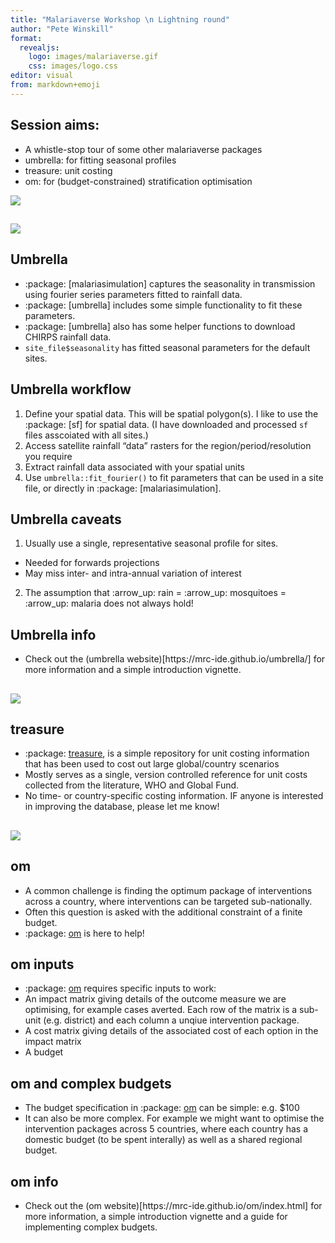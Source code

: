 ```yaml
---
title: "Malariaverse Workshop \n Lightning round"
author: "Pete Winskill"
format:
  revealjs:
    logo: images/malariaverse.gif
    css: images/logo.css
editor: visual
from: markdown+emoji
---
```


## Session aims:

-   A whistle-stop tour of some other malariaverse packages
-   umbrella: for fitting seasonal profiles
-   treasure: unit costing
-   om: for (budget-constrained) stratification optimisation

![](images/Guinea-Pig-bald.jpg){fig-align="center"}

##

![](images/umbrella.png){fig-align="center"}

## Umbrella

-   :package: \[malariasimulation\] captures the seasonality in transmission using fourier series parameters fitted to rainfall data.
-   :package: \[umbrella\] includes some simple functionality to fit these parameters.
-   :package: \[umbrella\] also has some helper functions to download CHIRPS rainfall data.
-   `site_file$seasonality` has fitted seasonal parameters for the default sites.

## Umbrella workflow

1.  Define your spatial data. This will be spatial polygon(s). I like to use the :package: \[sf\] for spatial data. (I have downloaded and processed `sf` files asscoiated with all sites.)
2.  Access satellite rainfall "data" rasters for the region/period/resolution you require
3.  Extract rainfall data associated with your spatial units
4.  Use `umbrella::fit_fourier()` to fit parameters that can be used in a site file, or directly in :package: \[malariasimulation\].

## Umbrella caveats

1.  Usually use a single, representative seasonal profile for sites.

-   Needed for forwards projections
-   May miss inter- and intra-annual variation of interest

2.  The assumption that :arrow_up: rain = :arrow_up: mosquitoes = :arrow_up: malaria does not always hold!

## Umbrella info

-   Check out the (umbrella website)\[https://mrc-ide.github.io/umbrella/\] for more information and a simple introduction vignette.

##

![](images/treasure.png){fig-align="center"}

## treasure

-   :package: [treasure], is a simple repository for unit costing information that has been used to cost out large global/country scenarios
-   Mostly serves as a single, version controlled reference for unit costs collected from the literature, WHO and Global Fund.
-   No time- or country-specific costing information. IF anyone is interested in improving the database, please let me know!

##

![](images/om.png){fig-align="center"}

## om

-   A common challenge is finding the optimum package of interventions across a country, where interventions can be targeted sub-nationally.
-   Often this question is asked with the additional constraint of a finite budget.
-   :package: [om] is here to help!

## om inputs

-   :package: [om] requires specific inputs to work:
  -   An impact matrix giving details of the outcome measure we are optimising, for example cases averted. Each row of the matrix is a sub-unit (e.g. district) and each column a unqiue intervention package.
  -   A cost matrix giving details of the associated cost of each option in the impact matrix
  -   A budget
  
## om and complex budgets

-   The budget specification in :package: [om] can be simple: e.g. $100
-   It can also be more complex. For example we might want to optimise the intervention packages across 5 countries, where each country has a domestic budget (to be spent interally) as well as a shared regional budget.

## om info

-   Check out the (om website)[https://mrc-ide.github.io/om/index.html] for more information, a simple introduction vignette and a guide for implementing complex budgets.
